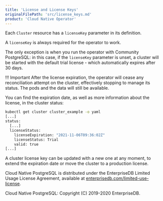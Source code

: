 ```yaml
---
title: 'License and License Keys'
originalFilePath: 'src/license_keys.md'
product: 'Cloud Native Operator'
---
```


Each `Cluster` resource has a `licenseKey` parameter in its definition.

A `licenseKey` is always required for the operator to work.

The only exception is when you run the operator with Community PostgreSQL:
in this case, if the `licenseKey` parameter is unset, a cluster will be
started with the default trial license - which automatically expires after 30 days.

!!! Important
    After the license expiration, the operator will cease any reconciliation attempt
    on the cluster, effectively stopping to manage its status.
    The pods and the data will still be available.

You can find the expiration date, as well as more information about the license,
in the cluster status:

```sh
kubectl get cluster cluster_example -o yaml
[...]
status:
  [...]
  licenseStatus:
    licenseExpiration: "2021-11-06T09:36:02Z"
    licenseStatus: Trial
    valid: true
[...]
```

A cluster license key can be updated with a new one at any moment, to extend
the expiration date or move the cluster to a production license.

Cloud Native PostgreSQL is distributed under the EnterpriseDB Limited Usage License
Agreement, available at [enterprisedb.com/limited-use-license](https://www.enterprisedb.com/limited-use-license).

Cloud Native PostgreSQL: Copyright (C) 2019-2020 EnterpriseDB.
